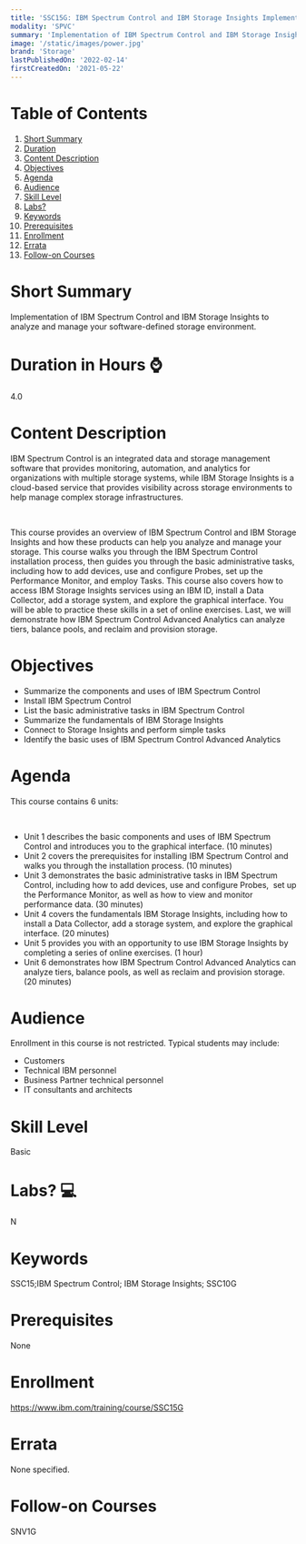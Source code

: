 ```yaml
---
title: 'SSC15G: IBM Spectrum Control and IBM Storage Insights Implementation and Lab Access'
modality: 'SPVC'
summary: 'Implementation of IBM Spectrum Control and IBM Storage Insights to analyze and manage your software-defined storage environment.'
image: '/static/images/power.jpg'
brand: 'Storage'
lastPublishedOn: '2022-02-14'
firstCreatedOn: '2021-05-22'
---
```

# Table of Contents
1.  [Short Summary](#short-summary)
2.  [Duration](#duration-in-hours-)
3.  [Content Description](#content-description)
4.  [Objectives](#objectives)
5.  [Agenda](#agenda)
6.  [Audience](#audience)
7.  [Skill Level](#skill-level)
8.  [Labs?](#labs-)
9.  [Keywords](#keywords)
10. [Prerequisites](#prerequisites)
11. [Enrollment](#enrollment)
12. [Errata](#errata)
13. [Follow-on Courses](#follow-on-courses)

# Short Summary
Implementation of IBM Spectrum Control and IBM Storage Insights to analyze and manage your software-defined storage environment.

# Duration in Hours ⌚
4.0

# Content Description
IBM Spectrum Control is an integrated data and storage management software that provides monitoring, automation, and analytics for organizations with multiple storage systems, while IBM Storage Insights is a cloud-based service that provides visibility across storage environments to help manage complex storage infrastructures.

 

This course provides an overview of IBM Spectrum Control and IBM Storage Insights and how these products can help you analyze and manage your storage. This course walks you through the IBM Spectrum Control installation process, then guides you through the basic administrative tasks, including how to add devices, use and configure Probes, set up the Performance Monitor, and employ Tasks. This course also covers how to access IBM Storage Insights services using an IBM ID, install a Data Collector, add a storage system, and explore the graphical interface. You will be able to practice these skills in a set of online exercises. Last, we will demonstrate how IBM Spectrum Control Advanced Analytics can analyze tiers, balance pools, and reclaim and provision storage.



# Objectives
* Summarize the components and uses of IBM Spectrum Control
* Install IBM Spectrum Control
* List the basic administrative tasks in IBM Spectrum Control
* Summarize the fundamentals of IBM Storage Insights
* Connect to Storage Insights and perform simple tasks
* Identify the basic uses of IBM Spectrum Control Advanced Analytics


# Agenda
This course contains 6 units:

 

* Unit 1 describes the basic components and uses of IBM Spectrum Control and introduces you to the graphical interface. (10 minutes)
* Unit 2 covers the prerequisites for installing IBM Spectrum Control and walks you through the installation process. (10 minutes)
* Unit 3 demonstrates the basic administrative tasks in IBM Spectrum Control, including how to add devices, use and configure Probes,  set up the Performance Monitor, as well as how to view and monitor performance data. (30 minutes)
* Unit 4 covers the fundamentals IBM Storage Insights, including how to install a Data Collector, add a storage system, and explore the graphical interface. (20 minutes)
* Unit 5 provides you with an opportunity to use IBM Storage Insights by completing a series of online exercises. (1 hour)
* Unit 6 demonstrates how IBM Spectrum Control Advanced Analytics can analyze tiers, balance pools, as well as reclaim and provision storage. (20 minutes)


# Audience
Enrollment in this course is not restricted. Typical students may include:

* Customers
* Technical IBM personnel
* Business Partner technical personnel
* IT consultants and architects


# Skill Level
Basic               

# Labs? 💻
N

# Keywords
SSC15;IBM Spectrum Control; IBM Storage Insights; SSC10G

# Prerequisites
None

# Enrollment
https://www.ibm.com/training/course/SSC15G

# Errata
None specified.

# Follow-on Courses
SNV1G

